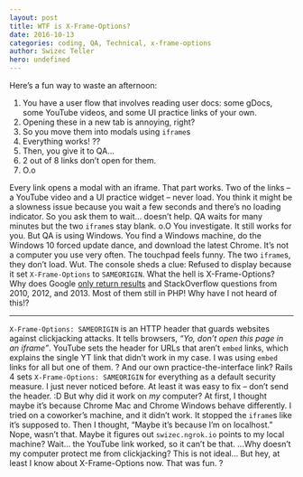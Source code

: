 ```yaml
---
layout: post
title: WTF is X-Frame-Options?
date: 2016-10-13
categories: coding, QA, Technical, x-frame-options
author: Swizec Teller
hero: undefined
---
```


Here’s a fun way to waste an afternoon:

1.  You have a user flow that involves reading user docs: some gDocs, some YouTube videos, and some UI practice links of your own.
2.  Opening these in a new tab is annoying, right?
3.  So you move them into modals using `iframe`s
4.  Everything works! ??
5.  Then, you give it to QA…
6.  2 out of 8 links don’t open for them.
7.  O.o

Every link opens a modal with an iframe. That part works. Two of the links – a YouTube video and a UI practice widget – never load. You think it might be a slowness issue because you wait a few seconds and there’s no loading indicator. So you ask them to wait… doesn’t help. QA waits for many minutes but the two `iframe`s stay blank. o.O You investigate. It still works for you. But QA is using Windows. You find a Windows machine, do the Windows 10 forced update dance, and download the latest Chrome. It’s not a computer you use very often. The touchpad feels funny. The two `iframe`s, they don’t load. Wut. The console sheds a clue: Refused to display because it set `X-Frame-Options` to `SAMEORIGIN`. What the hell is X-Frame-Options? Why does Google [only return results](https://www.google.com/search?q=x-frame-options&oq=x-frame&aqs=chrome.0.0j69i57j69i61j0l3.1573j0j1&sourceid=chrome&ie=UTF-8) and StackOverflow questions from 2010, 2012, and 2013. Most of them still in PHP! Why have I not heard of this!?

* * *

`X-Frame-Options: SAMEORIGIN` is an HTTP header that guards websites against clickjacking attacks. It tells browsers, _“Yo, don’t open this page in an iframe”_. YouTube sets the header for URLs that aren’t `embed` links, which explains the single YT link that didn’t work in my case. I was using `embed` links for all but one of them. ? And our own practice-the-interface link? Rails 4 sets `X-Frame-Options: SAMEORIGIN` for everything as a default security measure. I just never noticed before. At least it was easy to fix – don’t send the header. :D But why did it work on _my_ computer? At first, I thought maybe it’s because Chrome Mac and Chrome Windows behave differently. I tried on a coworker’s machine, and it didn’t work. It stopped the `iframe`s like it’s supposed to. Then I thought, “Maybe it’s because I’m on localhost.” Nope, wasn’t that. Maybe it figures out `swizec.ngrok.io` points to my local machine? Wait… the YouTube link worked, so it can’t be that. …Why doesn’t my computer protect me from clickjacking? This is not ideal… But hey, at least I know about X-Frame-Options now. That was fun. ?

